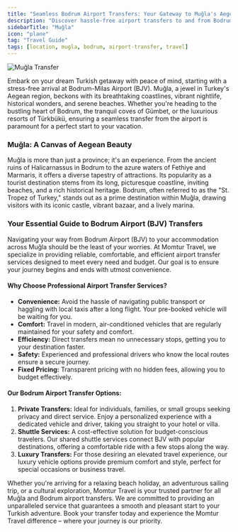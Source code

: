```yaml
---
title: "Seamless Bodrum Airport Transfers: Your Gateway to Muğla's Aegean Charms"
description: "Discover hassle-free airport transfers to and from Bodrum (BJV) Airport. Momtur Travel ensures a smooth journey to your delightful destinations across Muğla's stunning coastline."
sidebarTitle: "Muğla"
icon: "plane"
tag: "Travel Guide"
tags: [location, mugla, bodrum, airport-transfer, travel]
---
```


![Muğla Transfer](https://res.cloudinary.com/djzzikcey/image/upload/v1752422484/momtur_uploads/dgsnohcfned9zeyifs06.png)

Embark on your dream Turkish getaway with peace of mind, starting with a stress-free arrival at Bodrum-Milas Airport (BJV). Muğla, a jewel in Turkey's Aegean region, beckons with its breathtaking coastlines, vibrant nightlife, historical wonders, and serene beaches. Whether you're heading to the bustling heart of Bodrum, the tranquil coves of Gümbet, or the luxurious resorts of Türkbükü, ensuring a seamless transfer from the airport is paramount for a perfect start to your vacation.

### Muğla: A Canvas of Aegean Beauty

Muğla is more than just a province; it's an experience. From the ancient ruins of Halicarnassus in Bodrum to the azure waters of Fethiye and Marmaris, it offers a diverse tapestry of attractions. Its popularity as a tourist destination stems from its long, picturesque coastline, inviting beaches, and a rich historical heritage. Bodrum, often referred to as the "St. Tropez of Turkey," stands out as a prime destination within Muğla, drawing visitors with its iconic castle, vibrant bazaar, and a lively marina.

### Your Essential Guide to Bodrum Airport (BJV) Transfers

Navigating your way from Bodrum Airport (BJV) to your accommodation across Muğla should be the least of your worries. At Momtur Travel, we specialize in providing reliable, comfortable, and efficient airport transfer services designed to meet every need and budget. Our goal is to ensure your journey begins and ends with utmost convenience.

#### Why Choose Professional Airport Transfer Services?

*   **Convenience:** Avoid the hassle of navigating public transport or haggling with local taxis after a long flight. Your pre-booked vehicle will be waiting for you.
*   **Comfort:** Travel in modern, air-conditioned vehicles that are regularly maintained for your safety and comfort.
*   **Efficiency:** Direct transfers mean no unnecessary stops, getting you to your destination faster.
*   **Safety:** Experienced and professional drivers who know the local routes ensure a secure journey.
*   **Fixed Pricing:** Transparent pricing with no hidden fees, allowing you to budget effectively.

#### Our Bodrum Airport Transfer Options:

1.  **Private Transfers:** Ideal for individuals, families, or small groups seeking privacy and direct service. Enjoy a personalized experience with a dedicated vehicle and driver, taking you straight to your hotel or villa.
2.  **Shuttle Services:** A cost-effective solution for budget-conscious travelers. Our shared shuttle services connect BJV with popular destinations, offering a comfortable ride with a few stops along the way.
3.  **Luxury Transfers:** For those desiring an elevated travel experience, our luxury vehicle options provide premium comfort and style, perfect for special occasions or business travel.

Whether you're arriving for a relaxing beach holiday, an adventurous sailing trip, or a cultural exploration, Momtur Travel is your trusted partner for all Muğla and Bodrum airport transfers. We are committed to providing an unparalleled service that guarantees a smooth and pleasant start to your Turkish adventure. Book your transfer today and experience the Momtur Travel difference – where your journey is our priority.

